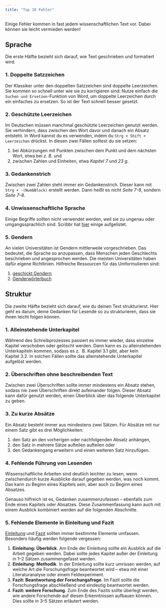 ```yaml
---
title: "Top 10 Fehler"
---
```


Einige Fehler kommen in fast jedem wissenschaftlichen Text vor.
Dabei können sie leicht vermieden werden!

## Sprache

Die erste Hälfte bezieht sich darauf, wie Text geschrieben und formatiert wird.

### 1. Doppelte Satzzeichen

Der Klassiker unter den doppelten Satzzeichen sind doppelte Leerzeichen.
Sie kommen so schnell unter wie sie zu korrigieren sind: Nutze einfach die `Suchen und Ersetzen`-Funktion von Word, um doppelte Leerzeichen durch ein einfaches zu ersetzen.
So ist der Text schnell besser gesetzt.

### 2. Geschützte Leerzeichen

Im Deutschen müssen manchmal geschützte Leerzeichen genutzt werden.
Sie verhindern, dass zwischen den Wort davor und danach ein Absatz entsteht.
In Word kannst du es verwenden, indem du `Strg + Shift + Leerzeichen` drückst.
In diesen zwei Fällen solltest du sie setzen:

1.  bei Abkürzungen mit Punkten zwischen dem Punkt und dem nächsten Wort, etwa bei *z. B.* und
2.  zwischen Zahlen und Einheiten, etwa *Kapitel 7* und *23 g*.

### 3. Gedankenstrich

Zwischen zwei Zahlen steht immer ein Gedankenstrich.
Dieser kann mit `Strg + -(NumbBlock)` erstellt werden.
Dann heißt es nicht *Seite 7-8*, sondern *Seite 7--8*.

### 4. Unwissenschaftliche Sprache

Einige Begriffe sollten nicht verwendet werden, weil sie zu ungenau oder umgangssprachlich sind.
Scribbr hat [hier](https://www.scribbr.de/wissenschaftliches-schreiben/verbotene-woerter-in-einer-abschlussarbeit/) einige aufgelistet.

### 5. Gendern

An vielen Universitäten ist Gendern mittlerweile vorgeschrieben.
Das bedeutet, die Sprache so anzupassen, dass Menschen jeden Geschlechts beschrieben und angesprochen werden.
Die meisten Universitäten haben dafür eigene Richtlinien.
Hilfreiche Ressourcen für das Umformulieren sind:

1.  [geschickt Gendern](https://geschicktgendern.de/)
2.  [Genderwörterbuch](https://www.scribbr.de/gendern/woerterbuch/)

## Struktur

Die zweite Hälfte bezieht sich darauf, wie du deinen Text strukturierst.
Hier geht es darum, deine Gedanken für Lesende so zu strukturieren, dass sie ihnen leicht folgen können.

### 1. Alleinstehende Unterkapitel

Während des Schreibprozesses passiert es immer wieder, dass einzelne Kapitel verschoben oder gelöscht werden.
Dann kann es zu alleinstehenden Unterkapiteln kommen, sodass es z. 
B.
Kapitel 3.1 gibt, aber kein Kapitel 3.2.
In solchen Fällen sollte das alleinstehende Unterkapitel aufgelöst werden.

### 2. Überschriften ohne beschreibenden Text

Zwischen zwei Überschriften sollte immer mindestens ein Absatz stehen, sodass nie zwei Überschriften direkt aufeinander folgen.
Dieser Absatz kann dafür genutzt werden, einen Überblick über das folgende Unterkapitel zu geben.

### 3. Zu kurze Absätze

Ein Absatz besteht immer aus mindestens zwei Sätzen.
Für Absätze mit nur einem Satz gibt es drei Möglichkeiten:

1.  den Satz an den vorherigen oder nachfolgenden Absatz anhängen,
2.  den Satz in mehrere Sätze aufteilen aufteilen oder
3.  den Gedankengang erweitern und einen weiteren Satz hinzufügen.

### 4. Fehlende Führung von Lesenden

Wissenschaftliche Arbeiten sind deutlich leichter zu lesen, wenn zwischendurch kurze Ausblicke darauf gegeben werden, was noch kommt.
Das kann zu Beginn eines Kapitels sein, aber auch zu Beginn eines Absatzes.

Genauso hilfreich ist es, Gedanken zusammenzufassen -- ebenfalls zum Ende eines Kapitels oder Absatzes.
Diese Zusammenfassung kann auch mit einem Ausblick kombiniert werden auf die folgenden Abschnitte.

### 5. Fehlende Elemente in Einleitung und Fazit

[Einleitung](https://www.scribbr.de/aufbau-und-gliederung/einleitung-bachelorarbeit/) und [Fazit](https://www.scribbr.de/aufbau-und-gliederung/fazit-bachelorarbeit/) sollten immer bestimmte Elemente umfassen.
Besonders häufig werden folgende vergessen:

1.    **Einleitung: Überblick**. Am Ende der Einleitung sollte ein Ausblick auf die Arbeit gegeben werden. 
Dabei sollte jedes Kapitel außer der Einleitung in 1--2 Sätzen zusammengefasst werden.
2.    **Einleitung: Methodik**. In der Einleitung sollte kurz umrissen werden, auf welche Art die Forschungsfrage beantwortet wird -- etwa mit einer Literaturanalyse oder einem Feldexperiment.
3.    **Fazit: Beantwortung der Forschungsfrage**. Im Fazit sollte die Forschungsfrage abschließend und eindeutig beantwortet werden.
4.    **Fazit: weitere Forschung**. Zum Ende des Fazits sollte überlegt werden, wie andere Forschende auf diesen Erkenntnissen aufbauen können. Dies sollte in 3--5 Sätzen erläutert werden.
